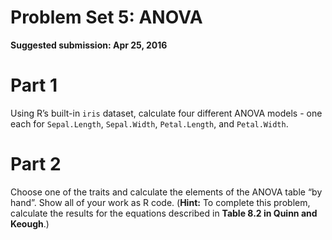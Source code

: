 Problem Set 5: ANOVA
========================================================

**Suggested submission: Apr 25, 2016**


# Part 1

Using R's built-in `iris` dataset, calculate four different ANOVA models - one each for `Sepal.Length`, `Sepal.Width`, `Petal.Length`, and `Petal.Width`.

# Part 2 

Choose one of the traits and calculate the elements of the ANOVA table "by hand". Show all of your work as R code.
(**Hint:** To complete this problem, calculate the results for the equations described in **Table 8.2 in Quinn and Keough**.)